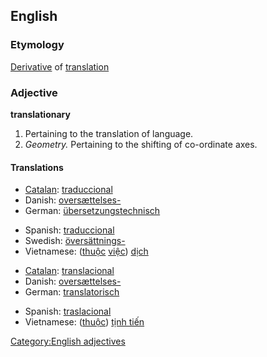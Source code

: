 ==English==

===Etymology===
[[Derivative]] of [[translation]]

===Adjective===
'''translationary'''

# Pertaining to the translation of language.
# ''Geometry.'' Pertaining to the shifting of co-ordinate axes.

====Translations====
{{trans-top|translation of language}}
* [[Catalan]]: [[traduccional]]
* Danish: [[oversættelses-]]
* German: [[übersetzungstechnisch]]
{{trans-mid}}
* Spanish: [[traduccional]]
* Swedish: [[översättnings-]]
* Vietnamese: ([[thuộc]] [[việc]]) [[dịch]]
{{trans-bottom}}

{{trans-top|shifting of coordinate axes}}
* [[Catalan]]: [[translacional]]
* Danish: [[oversættelses-]]
* German: [[translatorisch]]
{{trans-mid}}
* Spanish: [[traslacional]]
* Vietnamese: ([[thuộc]]) [[tịnh tiến]]
{{trans-bottom}}

[[Category:English adjectives]]